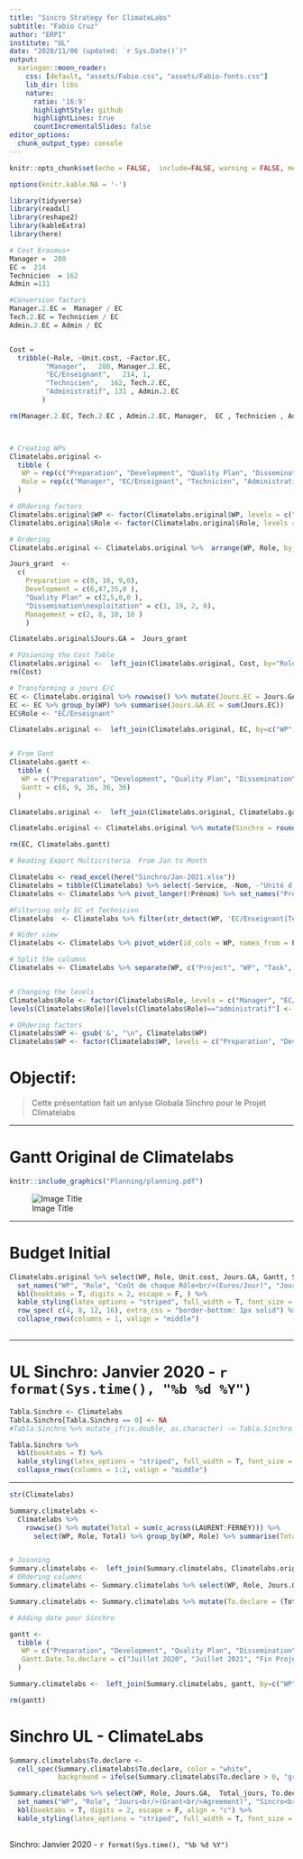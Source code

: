 ```yaml
---
title: "Sincro Strategy for ClimateLabs"
subtitle: "Fabio Cruz"
author: "ERPI"
institute: "UL"
date: "2020/11/06 (updated: `r Sys.Date()`)"
output:
  xaringan::moon_reader:
    css: [default, "assets/Fabio.css", "assets/Fabio-fonts.css"]
    lib_dir: libs
    nature:
      ratio: '16:9'
      highlightStyle: github
      highlightLines: true
      countIncrementalSlides: false
editor_options: 
  chunk_output_type: console
---
```


```r
knitr::opts_chunk$set(echo = FALSE,  include=FALSE, warning = FALSE, message = FALSE)

options(knitr.kable.NA = '-')

library(tidyverse)
library(readxl)
library(reshape2)
library(kableExtra)
library(here)

```





```r

# Cost Erasmus+
Manager =  280
EC =  214
Technicien  = 162
Admin =131

#Conversion factors
Manager.2.EC =  Manager / EC
Tech.2.EC = Technicien / EC
Admin.2.EC = Admin / EC


Cost =
  tribble(~Role, ~Unit.cost, ~Factor.EC,
         "Manager",   280, Manager.2.EC, 
         "EC/Enseignant",   214, 1,
         "Technicien",   162, Tech.2.EC,
         "Administratif", 131 , Admin.2.EC
        )

rm(Manager.2.EC, Tech.2.EC , Admin.2.EC, Manager,  EC , Technicien , Admin)



# Creating WPs
Climatelabs.original <- 
  tibble (
   WP = rep(c("Preparation", "Development", "Quality Plan", "Dissemination\nexploitation", "Management"), 4),
   Role = rep(c("Manager", "EC/Enseignant", "Technicien", "Administratif"), 5)
  ) 

# ORdering factors
Climatelabs.original$WP <- factor(Climatelabs.original$WP, levels = c("Preparation", "Development", "Quality Plan", "Dissemination\nexploitation", "Management"))
Climatelabs.original$Role <- factor(Climatelabs.original$Role, levels = c("Manager", "EC/Enseignant", "Technicien", "Administratif"))

# Ordering
Climatelabs.original <- Climatelabs.original %>%  arrange(WP, Role, by_group = TRUE)

Jours_grant  <- 
  c(
    Preparation = c(0, 16, 9,0),
    Development = c(6,47,35,0 ), 
    "Quality Plan" = c(2,5,0,0 ), 
    "Dissemination\nexploitation" = c(1, 19, 2, 0), 
    Management = c(2, 8, 10, 10 ) 
    ) 

Climatelabs.original$Jours.GA =  Jours_grant

# FUsioning the Cost Table
Climatelabs.original <-  left_join(Climatelabs.original, Cost, by="Role")
rm(Cost)

# Transforming a jours E/C
EC <- Climatelabs.original %>% rowwise() %>% mutate(Jours.EC = Jours.GA * Factor.EC)
EC <- EC %>% group_by(WP) %>% summarise(Jours.GA.EC = sum(Jours.EC))
EC$Role <- "EC/Enseignant"

Climatelabs.original <-  left_join(Climatelabs.original, EC, by=c("WP", "Role"))


# From Gant
Climatelabs.gantt <-
  tibble (
   WP = c("Preparation", "Development", "Quality Plan", "Dissemination\nexploitation", "Management"),
   Gantt = c(6, 9, 36, 36, 36)
  )

Climatelabs.original <-  left_join(Climatelabs.original, Climatelabs.gantt, by=c("WP"))

Climatelabs.original <- Climatelabs.original %>% mutate(Sinchro = round( Jours.GA / Gantt, 2)) 

rm(EC, Climatelabs.gantt)


```


```r

# Reading Export Multicriteria  From Jan to Month

Climatelabs <- read_excel(here("Sinchro/Jan-2021.xlsx")) 
Climatelabs = tibble(Climatelabs) %>% select(-Service, -Nom, -"Unité d'export")
Climatelabs <- Climatelabs %>% pivot_longer(!Prénom) %>% set_names("Prenom", "WP", "Jours")

#Filtering only EC et Technicien
Climatelabs  <- Climatelabs %>% filter(str_detect(WP, 'EC/Enseignant|Technicien|administratif'))

# Wider view
Climatelabs <- Climatelabs %>% pivot_wider(id_cols = WP, names_from = Prenom, values_from = Jours)

# Split the columns
Climatelabs <- Climatelabs %>% separate(WP, c("Project", "WP", "Task", "Role"),sep = " / ") %>% select(-Project)


# Changing the levels
Climatelabs$Role <- factor(Climatelabs$Role, levels = c("Manager", "EC/Enseignant", "Technicien", "administratif"))
levels(Climatelabs$Role)[levels(Climatelabs$Role)=="administratif"] <- "Administratif"

# ORdering factors
Climatelabs$WP <- gsub('&', "\n", Climatelabs$WP)
Climatelabs$WP <- factor(Climatelabs$WP, levels = c("Preparation", "Development", "Quality Plan", "Dissemination\nexploitation", "Management"))

```



# Objectif:

> Cette présentation fait un anlyse Globala Sinchro pour le Projet Climatelabs


---

# Gantt Original de Climatelabs

```r
knitr::include_graphics("Planning/planning.pdf")
```

![Image Title](Planning/planning.jpg)


---

# Budget Initial


```r

Climatelabs.original %>% select(WP, Role, Unit.cost, Jours.GA, Gantt, Sinchro) %>% 
  set_names("WP", "Role", "Coût de chaque Rôle<br/>(Euros/Jour)", "Jours<br/>(G.A.)", "Gannt<br/>(Mois per WP)", "Sincro Original<br/>(Jours / Mois)") %>% 
  kbl(booktabs = T, digits = 2, escape = F, ) %>% 
  kable_styling(latex_options = "striped", full_width = T, font_size = 12) %>% 
  row_spec( c(4, 8, 12, 16), extra_css = "border-bottom: 1px solid") %>% 
  collapse_rows(columns = 1, valign = "middle") 
  

```


---

# UL Sinchro: Janvier 2020 - `r format(Sys.time(), "%b %d %Y")`

```r
Tabla.Sinchro <- Climatelabs
Tabla.Sinchro[Tabla.Sinchro == 0] <- NA
#Tabla.Sinchro %>% mutate_if(is.double, as.character) -> Tabla.Sinchro

Tabla.Sinchro %>% 
  kbl(booktabs = T) %>% 
  kable_styling(latex_options = "striped", full_width = T, font_size = 9) %>% 
  collapse_rows(columns = 1:2, valign = "middle") 

```


---

```r
str(Climatelabs)

Summary.climatelabs <-   
  Climatelabs %>%  
    rowwise() %>% mutate(Total = sum(c_across(LAURENT:FERNEY))) %>% 
      select(WP, Role, Total) %>% group_by(WP, Role) %>% summarise(Total_jours = sum(Total)) 


# Joinning 
Summary.climatelabs <-  left_join(Summary.climatelabs, Climatelabs.original, by=c("WP", "Role"))
# ORdering columns
Summary.climatelabs <- Summary.climatelabs %>% select(WP, Role, Jours.GA, Total_jours)

Summary.climatelabs <- Summary.climatelabs %>% mutate(To.declare = (Total_jours - Jours.GA)*(-1))

# Adding date pour Sinchro

gantt <-
  tibble (
   WP = c("Preparation", "Development", "Quality Plan", "Dissemination\nexploitation", "Management"),
   Gantt.Date.To.declare = c("Juillet 2O20", "Juillet 2021", "Fin Projet", "Fin Projet", "Fin Projet")
  )

Summary.climatelabs <-  left_join(Summary.climatelabs, gantt, by=c("WP"))

rm(gantt)
```


# Sinchro UL - ClimateLabs

```r

Summary.climatelabs$To.declare <-  
  cell_spec(Summary.climatelabs$To.declare, color = "white",
            background = ifelse(Summary.climatelabs$To.declare > 0, "green", "red"))

Summary.climatelabs %>% select(WP, Role, Jours.GA,  Total_jours, To.declare, Gantt.Date.To.declare) %>% 
  set_names("WP", "Role", "Jours<br/>(Grant<br/>Agreement)", "Sincro<br/>Déclarés", "Jours<br/> a Déclarer", "Finalization<br/>WP") %>% 
  kbl(booktabs = T, digits = 2, escape = F, align = "c") %>% 
  kable_styling(latex_options = "striped", full_width = T, font_size = 15)
  

```


Sinchro: Janvier 2020 - `r format(Sys.time(), "%b %d %Y")`
